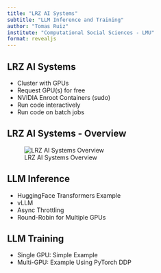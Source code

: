 ```yaml
---
title: "LRZ AI Systems"
subtitle: "LLM Inference and Training"
author: "Tomas Ruiz"
institute: "Computational Social Sciences - LMU"
format: revealjs
---
```


## LRZ AI Systems
- Cluster with GPUs
- Request GPU(s) for free
- NVIDIA Enroot Containers (sudo)
- Run code interactively
- Run code on batch jobs

## LRZ AI Systems - Overview
<!-- https://drive.google.com/file/d/15mDl0dYuTx-j2GOqr1Oof9F6H0CvzWmG/view?usp=drive_link -->
![LRZ AI Systems Overview](lrz-ai-systems.drawio.png)


## LLM Inference
- HuggingFace Transformers Example
- vLLM
- Async Throttling
- Round-Robin for Multiple GPUs

## LLM Training
- Single GPU: Simple Example
- Multi-GPU: Example Using PyTorch DDP
